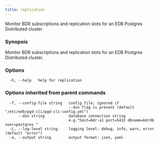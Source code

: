 ```yaml
---
title: replication
---
```


Monitor BDR subscriptions and replication slots for an EDB Postgres Distributed cluster

### Synopsis

Monitor BDR subscriptions and replication slots for an EDB Postgres Distributed
cluster.


### Options

```text
  -h, --help   help for replication
```

### Options inherited from parent commands

```text
  -f, --config-file string   config file; ignored if 
                             --dsn flag is present (default "/etc/edb/pgd-cli/pgd-cli-config.yml")
      --dsn string           database connection string
                             e.g."host=bdr-a1 port=5432 dbname=bdrdb user=postgres "
  -L, --log-level string     logging level: debug, info, warn, error (default "error")
  -o, --output string        output format: json, yaml
```
